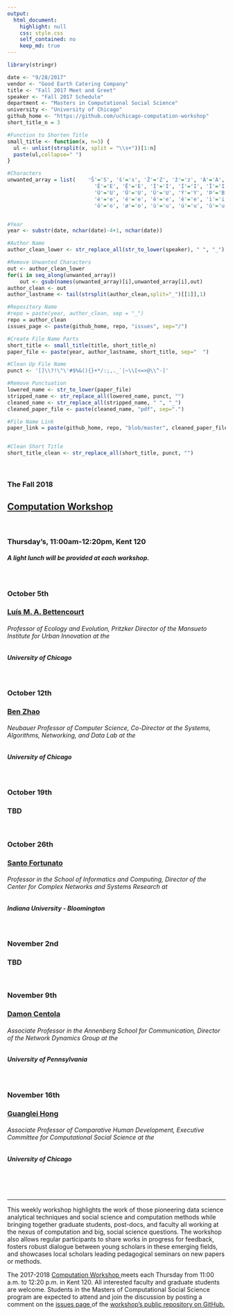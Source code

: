 ```yaml
---
output:
  html_document:
    highlight: null
    css: style.css
    self_contained: no
    keep_md: true
---
```


```r
library(stringr)

date <- "9/28/2017"
vendor <- "Good Earth Catering Company"
title <- "Fall 2017 Meet and Greet"
speaker <- "Fall 2017 Schedule"
department <- "Masters in Computational Social Science"
university <- "University of Chicago"
github_home <- "https://github.com/uchicago-computation-workshop"
short_title_n = 3


```

```r
#Function to Shorten Title
small_title <- function(x, n=3) {
  ul <- unlist(strsplit(x, split = "\\s+"))[1:n]
  paste(ul,collapse=" ")
}

#Characters
unwanted_array = list(    'Š'='S', 'š'='s', 'Ž'='Z', 'ž'='z', 'À'='A', 'Á'='A', 'Â'='A', 'Ã'='A', 'Ä'='A', 'Å'='A', 'Æ'='A', 'Ç'='C', 'È'='E', 'É'='E',
                            'Ê'='E', 'Ë'='E', 'Ì'='I', 'Í'='I', 'Î'='I', 'Ï'='I', 'Ñ'='N', 'Ò'='O', 'Ó'='O', 'Ô'='O', 'Õ'='O', 'Ö'='O', 'Ø'='O', 'Ù'='U',
                            'Ú'='U', 'Û'='U', 'Ü'='U', 'Ý'='Y', 'Þ'='B', 'ß'='Ss', 'à'='a', 'á'='a', 'â'='a', 'ã'='a', 'ä'='a', 'å'='a', 'æ'='a', 'ç'='c',
                            'è'='e', 'é'='e', 'ê'='e', 'ë'='e', 'ì'='i', 'í'='i', 'î'='i', 'ï'='i', 'ð'='o', 'ñ'='n', 'ò'='o', 'ó'='o', 'ô'='o', 'õ'='o',
                            'ö'='o', 'ø'='o', 'ù'='u', 'ú'='u', 'û'='u', 'ý'='y', 'ý'='y', 'þ'='b', 'ÿ'='y' )


#Year
year <- substr(date, nchar(date)-4+1, nchar(date))

#Author Name
author_clean_lower <- str_replace_all(str_to_lower(speaker), " ", "_")

#Remove Unwanted Characters
out <- author_clean_lower
for(i in seq_along(unwanted_array))
    out <- gsub(names(unwanted_array)[i],unwanted_array[i],out)
author_clean <- out
author_lastname <- tail(strsplit(author_clean,split="_")[[1]],1)

#Repository Name
#repo = paste(year, author_clean, sep = "_")
repo = author_clean
issues_page <- paste(github_home, repo, "issues", sep="/")

#Create File Name Parts
short_title <- small_title(title, short_title_n)
paper_file <- paste(year, author_lastname, short_title, sep="  ")

#Clean Up File Name
punct <- '[]\\?!\"\'#$%&(){}+*/:;,._`|~\\[<=>@\\^-]'

#Remove Punctuation
lowered_name <- str_to_lower(paper_file)
stripped_name <- str_replace_all(lowered_name, punct, "")
cleaned_name <- str_replace_all(stripped_name, " ", "_")
cleaned_paper_file <- paste(cleaned_name, "pdf", sep=".")

#File Name Link
paper_link = paste(github_home, repo, "blob/master", cleaned_paper_file, sep="/"  )


#Clean Short Title
short_title_clean <- str_replace_all(short_title, punct, "")

```

<br>

<h3 class=pfblock-header> The Fall 2018 </h3>
<h2 class=pfblock-header4> <a href="https://macss.uchicago.edu/content/computation-workshop"> Computation Workshop </a> </h2>
<br>
<h3 class=pfblock-header3> Thursday's, 11:00am-12:20pm, Kent 120 </h3>
<h5 class=pfblock-header3>A light lunch will be provided at each workshop.</h5>
<br>


<h3 class=pfblock-header4> October 5th </h3>
<h3 class=pfblock-header4> <a href="https://www.santafe.edu/people/profile/luis-bettencourt"> Luís M. A. Bettencourt </a> </h3>
<h6 class=pfblock-header4>Professor of Ecology and Evolution, Pritzker Director of the Mansueto Institute for Urban Innovation at the</h6>
<h5 class=pfblock-header4>University of Chicago</h5>
<br>


<h3 class=pfblock-header4> October 12th </h3>
<h3 class=pfblock-header4><a href="http://people.cs.uchicago.edu/~ravenben/"> Ben Zhao </a> </h3>
<h6 class=pfblock-header4>Neubauer Professor of Computer Science, Co-Director at the Systems, Algorithms, Networking, and Data Lab at the</h6>
<h5 class=pfblock-header4>University of Chicago</h5>
<br>


<h3 class=pfblock-header4> October 19th </h3>
<h3 class=pfblock-header4> TBD </h3>
<br>


<h3 class=pfblock-header4> October 26th </h3>
<h3 class=pfblock-header4><a href="http://cnets.indiana.edu/people/santo-fortunato/"> Santo Fortunato </a> </h3>
<h6 class=pfblock-header4>Professor in the School of Informatics and Computing, Director of the Center for Complex Networks and Systems Research at</h6>
<h5 class=pfblock-header4>Indiana University - Bloomington</h5>
<br>


<h3 class=pfblock-header4> November 2nd </h3>
<h3 class=pfblock-header4>TBD </h3>
<br>


<h3 class=pfblock-header4>November 9th </h3>
<h3 class=pfblock-header4><a href="https://www.asc.upenn.edu/people/faculty/damon-centola-phd"> Damon Centola </a> </h3>
<h6 class=pfblock-header4>Associate Professor in the Annenberg School for Communication, Director of the Network Dynamics Group at the</h6>
<h5 class=pfblock-header4>University of Pennsylvania</h5>
<br>


<h3 class=pfblock-header4>November 16th </h3>
<h3 class=pfblock-header4><a href="https://humdev.uchicago.edu/directory/guanglei-hong"> Guanglei Hong </a> </h3>
<h6 class=pfblock-header4>Associate Professor of Comparative Human Development, Executive Committee for Computational Social Science at the</h6>
<h5 class=pfblock-header4>University of Chicago</h5>
<br>


<br>

---

<p class=footertext2> This weekly workshop highlights the work of those pioneering data science analytical techniques and social science and computation methods while bringing together graduate students, post-docs, and faculty all working at the nexus of computation and big, social science questions. The workshop also allows regular participants to share works in progress for feedback, fosters robust dialogue between young scholars in these emerging fields, and showcases local scholars leading pedagogical seminars on new papers or methods. </p>

<p class=footertext2> The 2017-2018 <a href="https://macss.uchicago.edu/content/computation-workshop"> Computation Workshop </a> meets each Thursday from 11:00 a.m. to 12:20 p.m. in Kent 120. All interested faculty and graduate students are welcome. Students in the Masters of Computational Social Science program are expected to attend and join the discussion by posting a comment on the <a href="https://github.com/uchicago-computation-workshop/README"> issues page </a> of the <a href="https://github.com/uchicago-computation-workshop"> workshop's public repository on GitHub.</a></p>